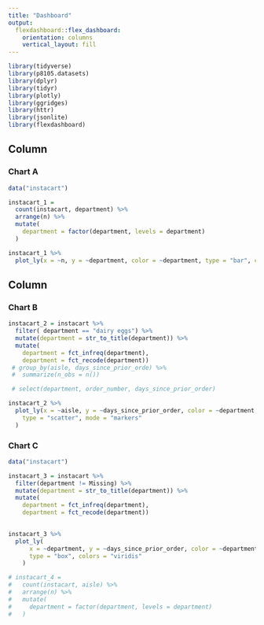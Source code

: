 ```yaml
---
title: "Dashboard"
output: 
  flexdashboard::flex_dashboard:
    orientation: columns
    vertical_layout: fill
---
```


```r
library(tidyverse)
library(p8105.datasets)
library(dplyr)
library(tidyr)
library(plotly)
library(ggridges)
library(httr)
library(jsonlite)
library(flexdashboard)
```


Column {data-width=650}
-----------------------------------------------------------------------

### Chart A

```r
data("instacart")

instacart_1 =
  count(instacart, department) %>% 
  arrange(n) %>% 
  mutate(
    department = factor(department, levels = department)
  )

instacart_1 %>% 
  plot_ly(x = ~n, y = ~department, color = ~department, type = "bar", colors = "viridis")
```

Column {data-width=350}
-----------------------------------------------------------------------

### Chart B

```r

instacart_2 = instacart %>% 
  filter( department == "dairy eggs") %>%
  mutate(department = str_to_title(department)) %>% 
  mutate(
    department = fct_infreq(department),
    department = fct_recode(department)) 
 # group_by(aisle, days_since_prior_orde) %>% 
 #  summarize(n_obs = n())

 # select(department, order_number, days_since_prior_order)

instacart_2 %>% 
  plot_ly(x = ~aisle, y = ~days_since_prior_order, color = ~department, alpha = .5,
    type = "scatter", mode = "markers"
  )
```

### Chart C

```r
data("instacart")

instacart_3 = instacart %>% 
  filter(department != Missing) %>% 
  mutate(department = str_to_title(department)) %>% 
  mutate(
    department = fct_infreq(department),
    department = fct_recode(department)) 
  

instacart_3 %>% 
  plot_ly(
      x = ~department, y = ~days_since_prior_order, color = ~department,
      type = "box", colors = "viridis"
    ) 
```

```r
# instacart_4 =
#   count(instacart, aisle) %>% 
#   arrange(n) %>% 
#   mutate(
#     department = factor(department, levels = department)
#   )
```


